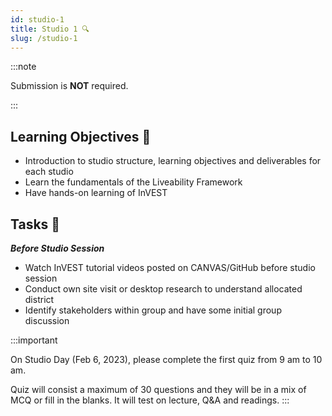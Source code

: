 ```yaml
---
id: studio-1
title: Studio 1 🔍
slug: /studio-1
---
```





<StudioType type="working"/>

:::note 

Submission is __NOT__ required. 

:::

## Learning Objectives 🎯

- Introduction to studio structure, learning objectives and deliverables for each studio
- Learn the fundamentals of the Liveability Framework 
- Have hands-on learning of InVEST

## Tasks 🔨
***Before Studio Session***
- Watch InVEST tutorial videos posted on CANVAS/GitHub before studio session
- Conduct own site visit or desktop research to understand allocated district
- Identify stakeholders within group and have some initial group discussion

:::important 

On Studio Day (Feb 6, 2023), please complete the first quiz from 9 am to 10 am.

Quiz will consist a maximum of 30 questions and they will be in a mix of MCQ or fill in the blanks. It will test on lecture, Q&A and readings.
:::
